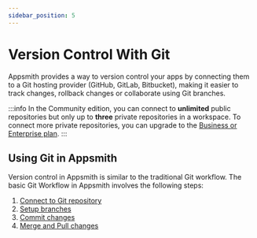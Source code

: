 ```yaml
---
sidebar_position: 5
---
```


# Version Control With Git

Appsmith provides a way to version control your apps by connecting them to a Git hosting provider (GitHub, GitLab, Bitbucket), making it easier to track changes, rollback changes or collaborate using Git branches.

:::info
In the Community edition, you can connect to **unlimited** public repositories but only up to **three** private repositories in a workspace. To connect more private repositories, you can upgrade to the [Business or Enterprise plan](https://www.appsmith.com/pricing).
:::

<VideoEmbed host="youtube" videoId="emdZaG-tzgw" title="Version Control with Git " caption="Version Control with Git "/>

## Using Git in Appsmith

Version control in Appsmith is similar to the traditional Git workflow. The basic Git Workflow in Appsmith involves the following steps:

1. [Connect to Git repository](/advanced-concepts/version-control-with-git/connecting-to-git-repository)
2. [Setup branches](/advanced-concepts/version-control-with-git/working-with-branches)
3. [Commit changes](/advanced-concepts/version-control-with-git/commit-and-push)
4. [Merge and Pull changes](/advanced-concepts/version-control-with-git/merging-branches) 


